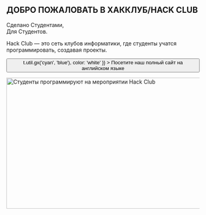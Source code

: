 
<Container variant="copy">

<Heading as="h1">
  <h2>
    ДОБРО ПОЖАЛОВАТЬ В ХАККЛУБ/HACK CLUB
  </h2>
  Сделано Студентами, <br />
  Для Студентов.
</Heading>

Hack Club — это сеть клубов информатики, где студенты учатся программировать, создавая проекты.

<p>
  <Button
    as="a"
    href="https://hackclub.com/?ref=ru"
    variant="ctaLg"
    sx={{
      backgroundImage: t => t.util.gx('cyan', 'blue'),
      color: 'white'
    }}
  >
    Посетите наш полный сайт на английском языке
  </Button>
</p>

<img
  alt="Студенты программируют на мероприятии Hack Club"
  src="https://cloud-lapsqbi7m-hack-club-bot.vercel.app/0assemble.jpg"
  width="512"
  height="341"
/>

</Container>
